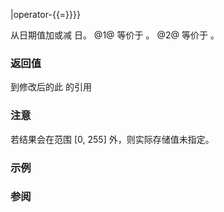 {{cpp/chrono/day/title|operator+{{=}}|operator-{{=}}}}
{{cpp/chrono/day/navbar}}
{{dcl begin}}
{{dcl|since=c++20|num=1|1=
constexpr std::chrono::day&amp; operator+=( const std::chrono::days&amp; d ) noexcept;
}}
{{dcl|since=c++20|num=2|1=
constexpr std::chrono::day&amp; operator-=( const std::chrono::days&amp; d ) noexcept;
}}
{{dcl end}}

从日期值加或减 {{c|d.count()}} 日。
@1@ 等价于 {{c|1=*this = *this + d;}}。
@2@ 等价于 {{c|1=*this = *this - d;}}。

===返回值===
到修改后的此 {{tt|day}} 的引用

===注意===
若结果会在范围 [0, 255] 外，则实际存储值未指定。

===示例===
{{example
|code=
#include &lt;cassert&gt;
#include &lt;chrono&gt;

int main()
{
    std::chrono::day d{15};

    d += std::chrono::days(2);
    assert(d == std::chrono::day(17));

    d -= std::chrono::days{3};
    assert(d == std::chrono::day(14));
}
}}

===参阅===
{{dsc begin}}
{{dsc inc|cpp/chrono/day/dsc operator_inc dec}}
{{dsc inc|cpp/chrono/day/dsc operator_arith 2}}
{{dsc end}}

{{langlinks|en|es|ja|ru}}